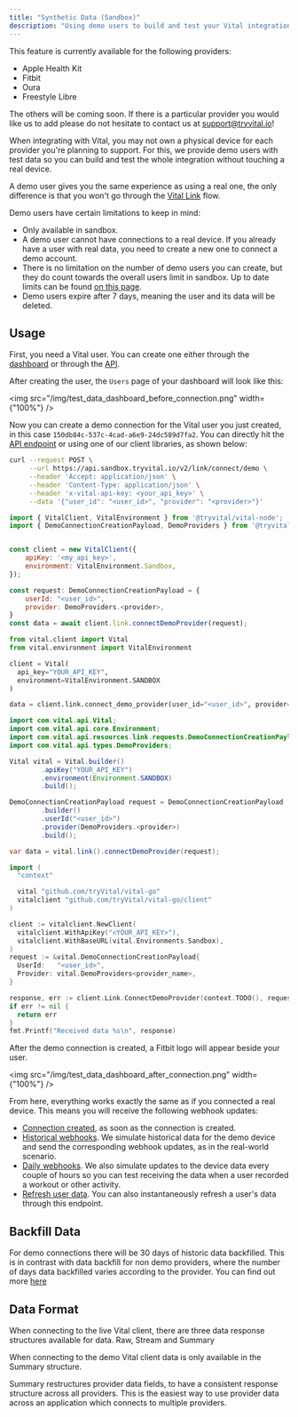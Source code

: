 ```yaml
---
title: "Synthetic Data (Sandbox)"
description: "Using demo users to build and test your Vital integration"
---
```


<Note>
This feature is currently available for the following providers:

- Apple Health Kit
- Fitbit
- Oura
- Freestyle Libre

The others will be coming soon. If there is a particular provider you would like us to add
please do not hesitate to contact us at support@tryvital.io!

</Note>

When integrating with Vital, you may not own a physical device for each provider you're planning to support. For this, we provide demo users with test data so you can build and test the whole integration without touching a real device.

A demo user gives you the same experience as using a real one, the only difference is that you won't go through the [Vital Link](/wearables/vital-link/introduction) flow.

<Warning>

Demo users have certain limitations to keep in mind:

- Only available in sandbox.
- A demo user cannot have connections to a real device. If you already have a user with real data, you need to create a new one to connect a demo account.
- There is no limitation on the number of demo users you can create, but they do count towards the overall users limit in sandbox. Up to date limits can be found [on this page](/home/environments).
- Demo users expire after 7 days, meaning the user and its data will be deleted.

</Warning>

## Usage

First, you need a Vital user. You can create one either through the [dashboard](https://app.tryvital.io) or through the [API](/api-reference/user/create-user).

After creating the user, the `Users` page of your dashboard will look like this:

<img src="/img/test_data_dashboard_before_connection.png" width={"100%"} />

Now you can create a demo connection for the Vital user you just created, in this case `150db84c-537c-4cad-a6e9-24dc589d7fa2`. You can directly hit the [API endpoint](/api-reference/link/link-demo-provider) or using one of our client libraries, as shown below:

<CodeGroup>

```bash Creating a demo connection
curl --request POST \
     --url https://api.sandbox.tryvital.io/v2/link/connect/demo \
     --header 'Accept: application/json' \
     --header 'Content-Type: application/json' \
     --header 'x-vital-api-key: <your_api_key>' \
     --data '{"user_id": "<user_id>", "provider": "<provider>"}'
```

```javascript Node
import { VitalClient, VitalEnvironment } from '@tryvital/vital-node';
import { DemoConnectionCreationPayload, DemoProviders } from '@tryvital/vital-node/api';


const client = new VitalClient({
    apiKey: '<my_api_key>',
    environment: VitalEnvironment.Sandbox,
});

const request: DemoConnectionCreationPayload = {
    userId: "<user_id>",
    provider: DemoProviders.<provider>,
}
const data = await client.link.connectDemoProvider(request);
```

```python Python
from vital.client import Vital
from vital.environment import VitalEnvironment

client = Vital(
  api_key="YOUR_API_KEY",
  environment=VitalEnvironment.SANDBOX
)

data = client.link.connect_demo_provider(user_id="<user_id>", provider=DemoProviders.<provider>)
```

```java Java
import com.vital.api.Vital;
import com.vital.api.core.Environment;
import com.vital.api.resources.link.requests.DemoConnectionCreationPayload;
import com.vital.api.types.DemoProviders;

Vital vital = Vital.builder()
        .apiKey("YOUR_API_KEY")
        .environment(Environment.SANDBOX)
        .build();

DemoConnectionCreationPayload request = DemoConnectionCreationPayload
        .builder()
        .userId("<user_id>")
        .provider(DemoProviders.<provider>)
        .build();

var data = vital.link().connectDemoProvider(request);
```

```go Go
import (
  "context"

  vital "github.com/tryVital/vital-go"
  vitalclient "github.com/tryVital/vital-go/client"
)

client := vitalclient.NewClient(
  vitalclient.WithApiKey("<YOUR_API_KEY>"),
  vitalclient.WithBaseURL(vital.Environments.Sandbox),
)
request := &vital.DemoConnectionCreationPayload{
  UserId:   "<user_id>",
  Provider: vital.DemoProviders<provider_name>,
}

response, err := client.Link.ConnectDemoProvider(context.TODO(), request)
if err != nil {
  return err
}
fmt.Printf("Received data %s\n", response)
```

</CodeGroup>

After the demo connection is created, a Fitbit logo will appear beside your user.

<img src="/img/test_data_dashboard_after_connection.png" width={"100%"} />

From here, everything works exactly the same as if you connected a real device. This means you will receive the following webhook updates:

- [Connection created](/webhooks/data_flow#connection-created), as soon as the connection is created.
- [Historical webhooks](/webhooks/data_flow#historical-data-flow). We simulate historical data for the demo device and send the corresponding webhook updates, as in the real-world scenario.
- [Daily webhooks](/webhooks/data_flow#daily-data-flow). We also simulate updates to the device data every couple of hours so you can test receiving the data when a user recorded a workout or other activity.
- [Refresh user data](/api-reference/user/refresh-user-data). You can also instantaneously refresh a user's data through this endpoint.

## Backfill Data

For demo connections there will be 30 days of historic data backfilled. This is in contrast with data backfill for non demo providers,
where the number of days data backfilled varies according to the provider. You can find out more [here](/wearables/providers/introduction#historical-days-retrieved)

## Data Format

When connecting to the live Vital client, there are three data response structures available for data.
Raw, Stream and Summary

When connecting to the demo Vital client data is only available in the Summary structure.

Summary restructures provider data fields, to have a consistent response structure across all providers.
This is the easiest way to use provider data across an application which connects to multiple providers.
